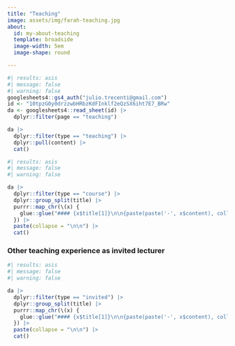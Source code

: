 ```yaml
---
title: "Teaching"
image: assets/img/farah-teaching.jpg
about:
  id: my-about-teaching
  template: broadside
  image-width: 5em
  image-shape: round

---
```



:::{#my-about-teaching}

```r
#| results: asis
#| message: false
#| warning: false
googlesheets4::gs4_auth("julio.trecenti@gmail.com")
id <- "10tpzG0y0drzzwbHRbzKdFInklf2eQzSX6iht7E7_BRw"
da <- googlesheets4::read_sheet(id) |> 
  dplyr::filter(page == "teaching")

da |> 
  dplyr::filter(type == "teaching") |> 
  dplyr::pull(content) |> 
  cat()
```

```r
#| results: asis
#| message: false
#| warning: false

da |> 
  dplyr::filter(type == "course") |> 
  dplyr::group_split(title) |> 
  purrr::map_chr(\(x) {
    glue::glue("#### {x$title[1]}\n\n{paste(paste('-', x$content), collapse = '\n')}")
  }) |> 
  paste(collapse = "\n\n") |> 
  cat()

```

### Other teaching experience as invited lecturer

```r
#| results: asis
#| message: false
#| warning: false

da |> 
  dplyr::filter(type == "invited") |> 
  dplyr::group_split(title) |> 
  purrr::map_chr(\(x) {
    glue::glue("#### {x$title[1]}\n\n{paste(paste('-', x$content), collapse = '\n')}")
  }) |> 
  paste(collapse = "\n\n") |> 
  cat()

```

:::

